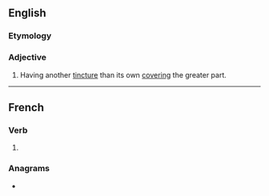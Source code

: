 ==English==

===Etymology===
{{bor|en|fr|rempli}}

===Adjective===
{{en-adj|-}}

# {{lb|en|heraldry}} Having another [[tincture]] than its own [[cover]]ing the greater part.

----

==French==

===Verb===
{{fr-past participle}}

# {{past participle of|remplir|lang=fr|nocat=1}}

===Anagrams===
* {{l|fr|emplir}}
